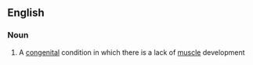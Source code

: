 ==English==

===Noun===
{{wikipedia}}
{{en-noun|-}}

# {{medicine}} A [[congenital]] condition in which there is a lack of [[muscle]] development